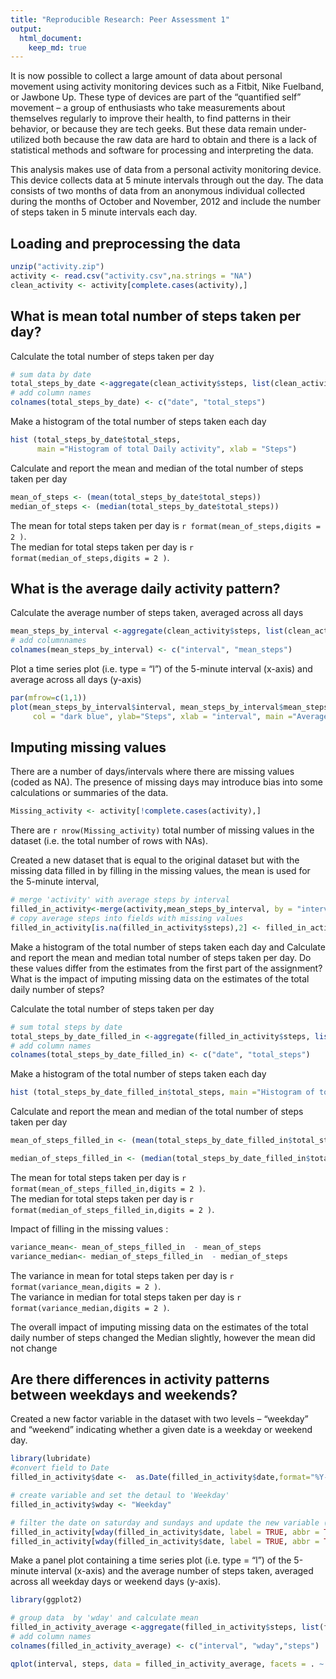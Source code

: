 ```yaml
---
title: "Reproducible Research: Peer Assessment 1"
output: 
  html_document:
    keep_md: true
---
```


It is now possible to collect a large amount of data about personal movement using activity monitoring devices such as a Fitbit, Nike Fuelband, or Jawbone Up. These type of devices are part of the “quantified self” movement – a group of enthusiasts who take measurements about themselves regularly to improve their health, to find patterns in their behavior, or because they are tech geeks. But these data remain under-utilized both because the raw data are hard to obtain and there is a lack of statistical methods and software for processing and interpreting the data.

This analysis makes use of data from a personal activity monitoring device. This device collects data at 5 minute intervals through out the day. The data consists of two months of data from an anonymous individual collected during the months of October and November, 2012 and include the number of steps taken in 5 minute intervals each day.

## Loading and preprocessing the data
```r
unzip("activity.zip")
activity <- read.csv("activity.csv",na.strings = "NA")
clean_activity <- activity[complete.cases(activity),]
```


## What is mean total number of steps taken per day?

Calculate the total number of steps taken per day
```r
# sum data by date 
total_steps_by_date <-aggregate(clean_activity$steps, list(clean_activity$date), FUN = sum)
# add column names
colnames(total_steps_by_date) <- c("date", "total_steps")
```

Make a histogram of the total number of steps taken each day
```r
hist (total_steps_by_date$total_steps, 
      main ="Histogram of total Daily activity", xlab = "Steps")
```



Calculate and report the mean and median of the total number of steps taken per day
```r
mean_of_steps <- (mean(total_steps_by_date$total_steps))
median_of_steps <- (median(total_steps_by_date$total_steps))
```

The mean for total steps taken per day is `r format(mean_of_steps,digits = 2 )`.  
The median for total steps taken per day is `r format(median_of_steps,digits = 2 )`.


## What is the average daily activity pattern?

Calculate the average number of steps taken, averaged across all days

```r
mean_steps_by_interval <-aggregate(clean_activity$steps, list(clean_activity$interval), FUN = mean)
# add columnnames
colnames(mean_steps_by_interval) <- c("interval", "mean_steps")
```

Plot a time series plot (i.e. type = "l") of the 5-minute interval (x-axis) and average across all days (y-axis)

```r
par(mfrow=c(1,1)) 
plot(mean_steps_by_interval$interval, mean_steps_by_interval$mean_steps, type="l", 
     col = "dark blue", ylab="Steps", xlab = "interval", main ="Average activity")
```

## Imputing missing values

There are a number of days/intervals where there are missing values (coded as NA). The presence of missing days may introduce bias into some calculations or summaries of the data.
```r
Missing_activity <- activity[!complete.cases(activity),]
```

There are  `r nrow(Missing_activity)` total number of missing values in the dataset (i.e. the total number of rows with NAs).  


Created a new dataset that is equal to the original dataset but with the missing data filled in by filling in the missing values, the mean is used for the 5-minute interval, 
```r
# merge 'activity' with average steps by interval
filled_in_activity<-merge(activity,mean_steps_by_interval, by = "interval")
# copy average steps into fields with missing values
filled_in_activity[is.na(filled_in_activity$steps),2] <- filled_in_activity[is.na(filled_in_activity$steps),4]
```

Make a histogram of the total number of steps taken each day and Calculate and report the mean and median total number of steps taken per day. Do these values differ from the estimates from the first part of the assignment? What is the impact of imputing missing data on the estimates of the total daily number of steps?


Calculate the total number of steps taken per day
```r
# sum total steps by date
total_steps_by_date_filled_in <-aggregate(filled_in_activity$steps, list(filled_in_activity$date), FUN = sum)
# add column names
colnames(total_steps_by_date_filled_in) <- c("date", "total_steps")
```

Make a histogram of the total number of steps taken each day
```r
hist (total_steps_by_date_filled_in$total_steps, main ="Histogram of total Daily activity", xlab = "Steps")
```

Calculate and report the mean and median of the total number of steps taken per day
```r
mean_of_steps_filled_in <- (mean(total_steps_by_date_filled_in$total_steps))

median_of_steps_filled_in <- (median(total_steps_by_date_filled_in$total_steps))
```

The mean for total steps taken per day is `r format(mean_of_steps_filled_in,digits = 2 )`.  
The median for total steps taken per day is `r format(median_of_steps_filled_in,digits = 2 )`.

Impact of filling in the missing values :
```r
variance_mean<- mean_of_steps_filled_in  - mean_of_steps
variance_median<- median_of_steps_filled_in  - median_of_steps
```
The variance in mean for total steps taken per day is `r format(variance_mean,digits = 2 )`.  
The variance in median for total steps taken per day is `r format(variance_median,digits = 2 )`.

The overall impact of imputing missing data on the estimates of the total daily number of steps changed the Median slightly, however the mean did not change

## Are there differences in activity patterns between weekdays and weekends?

Created a new factor variable in the dataset with two levels – “weekday” and “weekend” indicating whether a given date is a weekday or weekend day.

```r
library(lubridate)
#convert field to Date
filled_in_activity$date <-  as.Date(filled_in_activity$date,format="%Y-%m-%d")

# create variable and set the detaul to 'Weekday'
filled_in_activity$wday <- "Weekday"

# filter the date on saturday and sundays and update the new variable (wday) to 'Weekend'
filled_in_activity[wday(filled_in_activity$date, label = TRUE, abbr = TRUE) == "Sun",5] <- "Weekend"
filled_in_activity[wday(filled_in_activity$date, label = TRUE, abbr = TRUE) == "Sat",5] <- "Weekend"
```

Make a panel plot containing a time series plot (i.e. type = "l") of the 5-minute interval (x-axis) and the average number of steps taken, averaged across all weekday days or weekend days (y-axis).

```r
library(ggplot2)

# group data  by 'wday' and calculate mean
filled_in_activity_average <-aggregate(filled_in_activity$steps, list(filled_in_activity$interval,filled_in_activity$wday ), FUN = mean)
# add column names
colnames(filled_in_activity_average) <- c("interval", "wday","steps")

qplot(interval, steps, data = filled_in_activity_average, facets = . ~ wday,   geom = c("line", "smooth"), xlab="interval", ylab="average steps" ) + facet_grid(wday ~ .) 
```
